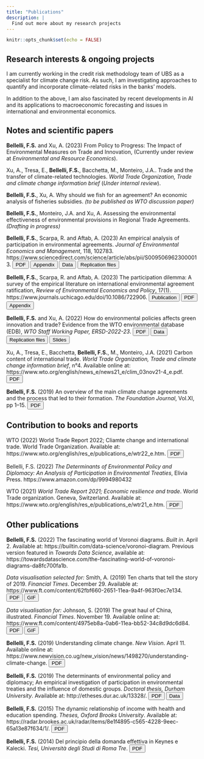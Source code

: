 ```yaml
---
title: "Publications"
description: |
  Find out more about my research projects
---
```



```r
knitr::opts_chunk$set(echo = FALSE)
```

## Research interests & ongoing projects

I am currently working in the credit risk methodology team of UBS as a specialist for climate change risk. As such, I am investigating approaches to quantify and incorporate climate-related risks in the banks' models. 

In addition to the above, I am also fascinated by recent developments in AI and its applications to macroeconomic forecasting and issues in international and environmental economics.



## Notes and scientific papers

**Bellelli, F.S.** and Xu, A. (2023) From Policy to Progress: The Impact of Environmental Measures on Trade and Innovation, (Currently under review at  *Environmental and Resource Economics*).

Xu, A., Tresa, E., **Bellelli, F.S.**, Bacchetta, M., Monteiro, J.A.. Trade and the transfer of climate-related technologies. *World Trade Organization, Trade and climate change information brief* (*Under internal review*).


**Bellelli, F.S.**, Xu, A. Why should we fish for an agreement? An economic analysis of fisheries subsidies. *(to be published as WTO discussion paper)*

**Bellelli, F.S.**, Monteiro, J.A. and Xu, A. Assessing the environmental effectiveness of environmental provisions in Regional Trade Agreements. *(Drafting in progress)*


**Bellelli, F.S.**, Scarpa, R. and Aftab, A. (2023) An empirical analysis of participation in environmental agreements. *Journal of Environmental Economics and Management*, 118, 102783. https://www.sciencedirect.com/science/article/abs/pii/S0095069623000013.
<a href="papers/Ratification_paper.pdf"><button>PDF</button></a>
<a href="papers/ratification paper appendix.zip"><button>Appendix</button></a>
<a href="ratification-data.html"><button>Data</button></a>
<a href="https://drive.google.com/file/d/1b_4h66745Hk7M_SR5JPXaB8ViJ-GMRRH/view?usp=sharing"><button>Replication files</button></a>

**Bellelli, F.S.**, Scarpa, R. and Aftab, A. (2023) The participation dilemma: A survey of the empirical literature on international environmental agreement ratification, *Review of Environmental Economics and Policy*, 17(1). https://www.journals.uchicago.edu/doi/10.1086/722906.
<a href="https://www.journals.uchicago.edu/doi/10.1086/722906"><button>Publication</button></a>
<a href="papers/Survey_of_empirical_ratification_literature.pdf"><button>PDF</button></a>
<a href="papers/Survey_of_empirical_ratification_literature_appendix.pdf"><button>Appendix</button></a>

**Bellelli, F.S.** and Xu, A. (2022) How do environmental policies affects green innovation and trade? Evidence from the WTO environmental database (EDB), *WTO Staff Working Paper, ERSD-2022-23*.
<a href="https://www.wto.org/english/res_e/reser_e/ersd202203_e.pdf"><button>PDF</button></a>
<a href="EDB-data.html"><button>Data</button></a>
<a href="https://drive.google.com/file/d/1sbHv8yDAyec4_CG1PPOh_RNbqLRqPNZb/view?usp=sharing"><button>Replication files</button></a>
<a href="papers/slides EAERE - Francesco Bellelli.pdf"><button>Slides</button></a>

Xu, A.,  Tresa, E., Bacchetta, **Bellelli, F.S.**, M., Monteiro, J.A. (2021) Carbon content of international trade. *World Trade Organization, Trade and climate change information brief*, n°4. Available online at: https://www.wto.org/english/news_e/news21_e/clim_03nov21-4_e.pdf. <a href="papers/WTO note trade carbon content.pdf"><button>PDF</button></a>


**Bellelli, F.S.** (2019) An overview of the main climate change agreements and the process that led to their formation. *The Foundation Journal*, Vol.XI, pp 1–15.
<a href="papers/articolo foundation published.pdf"><button>PDF</button></a>




## Contribution to books and reports

WTO (2022) World Trade Report 2022; Cliamte change and international trade. World Trade Organization. Available at: https://www.wto.org/english/res_e/publications_e/wtr22_e.htm. 
<a href="https://www.wto.org/english/res_e/booksp_e/wtr22_e/wtr22_e.pdf"><button>PDF</button></a>

Bellelli, F.S. (2022) *The Determinants of Environmental Policy and Diplomacy: An Analysis of Participation in Environmental Treaties*, Elivia Press. https://www.amazon.com/dp/9994980432

WTO (2021) *World Trade Report 2021; Economic resilience and trade*. World Trade organization. Geneva, Switzerland. Available at: https://www.wto.org/english/res_e/publications_e/wtr21_e.htm.
<a href="https://www.wto.org/english/res_e/booksp_e/wtr21_e/00_wtr21_e.pdf"><button>PDF</button></a>

<!-- Pictet (2020)  *Horizon 2020: Long-term investing in a world marked by pandemic*. Pictet WM, AA\&MR. Geneva, Switzerland. -->


## Other publications

**Bellelli, F.S.** (2022) The fascinating world of Voronoi diagrams. *Built in*. April 2. Available at: https://builtin.com/data-science/voronoi-diagram. Previous version featured in *Towards Data Science*, available at: https://towardsdatascience.com/the-fascinating-world-of-voronoi-diagrams-da8fc700fa1b.

*Data visualisation selected for:* Smith, A. (2019) Ten charts that tell the story of 2019. *Financial Times*. December 29. Available at: https://www.ft.com/content/62fbf660-2651-11ea-9a4f-963f0ec7e134.
<a href="papers/The great haul of China.pdf"><button>PDF</button></a>
<a href="papers/map pictet.gif"><button>GIF</button></a>

*Data visualisation for:* Johnson, S. (2019) The great haul of China, illustrated. *Financial Times*. November 19. Available online at: https://www.ft.com/content/4975eb8a-0ab6-11ea-bb52-34c8d9dc6d84.
<a href="papers/Ten charts that tell the story of 2019.pdf"><button>PDF</button></a>
<a href="papers/map pictet.gif"><button>GIF</button></a>


**Bellelli, F.S.** (2019) Understanding climate change. *New Vision*. April 11. Available online at: https://www.newvision.co.ug/new_vision/news/1498270/understanding-climate-change.
<a href="papers/climate change article new vision.pdf"><button>PDF</button></a>

**Bellelli, F.S.** (2019) The determinants of environmental policy and diplomacy; An empirical investigation of participation in environmental treaties and the influence of domestic groups. *Doctoral thesis, Durham University*. Available at: http://etheses.dur.ac.uk/13328/. 
<a href="papers/PhD thesis - Francesco S Bellelli.pdf"><button>PDF</button></a>
<a href="ratification-data.html"><button>Data</button></a>

**Bellelli, F.S.** (2015) The dynamic relationship of income with health and education spending. *Theses, Oxford Brooks University*. Available at: https://radar.brookes.ac.uk/radar/items/8e1f4895-c565-4228-9eec-65a13e87f634/1/.
<a href="papers/Tesi di laurea magistrale.pdf"><button>PDF</button></a>

**Bellelli, F.S.** (2014) Del principio della domanda effettiva in Keynes e Kalecki. *Tesi, Università degli Studi di Roma Tre*. 
<a href="papers/Tesi di laurea triennale.pdf"><button>PDF</button></a>


